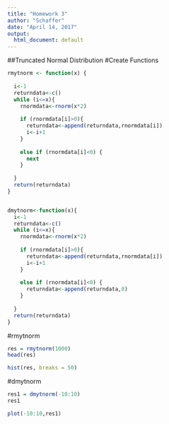 ```yaml
---
title: "Homework 3"
author: "Schaffer"
date: "April 14, 2017"
output:
  html_document: default
---
```

##Truncated Normal Distribution
#Create Functions
```r
rmytnorm <- function(x) { 
  
  i<-1
  returndata<-c()
  while (i<=x){
    rnormdata<-rnorm(x*2)
    
    if (rnormdata[i]>0){
      returndata<-append(returndata,rnormdata[i])
      i<-i+1
    }
    
    else if (rnormdata[i]<0) {
      next
    }
    
  }
  return(returndata)
}


dmytnorm<-function(x){
  i<-1
  returndata<-c()
  while (i<=x){
    rnormdata<-rnorm(x*2)
    
    if (rnormdata[i]>0){
      returndata<-append(returndata,rnormdata[i])
      i<-i+1
    }
    
    else if (rnormdata[i]<0) {
      returndata<-append(returndata,0)
    }
    
  }
  return(returndata)
}

```
#rmytnorm
```r
res = rmytnorm(1000)
head(res)

hist(res, breaks = 50)
```
#dmytnorm
```r
res1 = dmytnorm(-10:10)
res1

plot(-10:10,res1)
```
